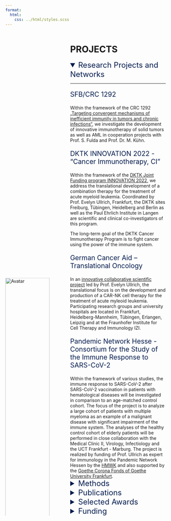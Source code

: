 ```yaml
---
format:
  html:
    css: ../html/styles.scss
---
```


<!-- screen inset broadens the display size of the text -->
::::: {.column-screen-inset-left}

<!-- columns is a container for different columns -->
:::: {.columns}

<!-- Adds image on the left margin -->
::: {.column width="30%"}
<img class="img-round" src="../img/Logo-Draft_ullrich_lab.png" alt="Avatar" style="width: 100%; overflow: hidden; top: 50%; -ms-transform: translateY(50%);
  transform: translateY(50%);">
:::

::: {.column width="5%"}
<!-- Spacing between columns -->
:::

<!-- Adds text on right column -->
::: {.column width="65%"}

# PROJECTS

<!-- container 'details' adds the unfoldable title -->
<details open>
  <summary style="color: #061d4e; font-size:170%">Research Projects and Networks</summary>
    ---
<p style="color: #061d4e; font-size:150%">SFB/CRC 1292</p>
Within the framework of the CRC 1292 [„Targeting convergent mechanisms of inefficient immunity in tumors and chronic infections“](https://sfb1292.uni-mainz.de/), we investigate the development of innovative immunotherapy of solid tumors as well as AML in cooperation projects with Prof. S. Fulda and Prof. Dr. M. Kühn.


<p style="color: #061d4e; font-size:150%">DKTK INNOVATION 2022 - "Cancer Immunotherapy, CI"</p>
Within the framework of the [DKTK Joint Funding program INNOVATION 2022](https://dktk.dkfz.de/forschung/joint-funding-programm), we address the translational development of a combination therapy for the treatment of acute myeloid leukemia. Coordinated by Prof. Evelyn Ullrich, Frankfurt, the DKTK sites Freiburg, Tübingen, Heidelberg and Berlin as well as the Paul Ehrlich Institute in Langen are scientific and clinical co-investigators of this program.

The long-term goal of the DKTK Cancer Immunotherapy Program is to fight cancer using the power of the immune system.


<p style="color: #061d4e; font-size:150%">German Cancer Aid – Translational Oncology</p>
In an [innovative collaborative scientific project](https://www.krebshilfe.de/forschen/projekte/foerderschwerpunkte/translationale-onkologie/) led by Prof. Evelyn Ullrich, the translational focus is on the development and production of a CAR-NK cell therapy for the treatment of acute myleoid leukemia. Participating research groups and university hospitals are located in Frankfurt, Heidelberg-Mannheim, Tübingen, Erlangen, Leipzig and at the Fraunhofer Institute for Cell Therapy and Immunology IZI.


<p style="color: #061d4e; font-size:150%">Pandemic Network Hesse - Consortium for the Study of the Immune Response to SARS-CoV-2</p>
Within the framework of various studies, the immune response to SARS-CoV-2 after SARS-CoV-2 vaccination in patients with hematological diseases will be investigated in comparison to an age-matched control cohort. The focus of the project is to analyze a large cohort of patients with multiple myeloma as an example of a malignant disease with significant impairment of the immune system. The analyses of the healthy control cohort of elderly patients will be performed in close collaboration with the Medical Clinic II, Virology, Infectiology and the UCT Frankfurt - Marburg. The project is realized by funding of Prof. Ullrich as expert for immunology in the Pandemic Network Hessen by the [HMWK](https://pandemienetzwerk-hessen.de/projekte/konsortium-zum-studium-der-immunantwort-gegenueber-sars-cov-2-projektteil-b/) and also supported by the [Goethe Corona Fonds of Goethe University Frankfurt](https://www.uni-frankfurt.de/89709721/Bisher_gef%C3%B6rderte_Forschungsprojekte_aus_dem_Goethe_Corona_Fonds).
</details>

<details>
  <summary style="color: #061d4e; font-size:170%">Methods</summary>
    ---
<p style="color: #061d4e; font-size:150%">Cellular Immunotherapy</p>
- Viral and non-viral genetic modification of immune and tumor cells using CRISPR/Cas9, Sleeping Beauty and viral vectors (LV/αRV)
- Characterization of T cell, NK cell, and ILC subpopulations and immune cell products
- Molecular biological analyses and protein biochemistry
- Optimization of immune cell expansion and immunomodulation
- Development of innovative CAR immune cell products
- Preparation of GMP manufacturing processes
- Clinical studies in the field of cellular immunotherapy

  
<p style="color: #061d4e; font-size:150%">Immuno Oncology</p>
- Advanced 2D/3D/4D models for evaluation of immunotherapies
- Models for the analysis of patho-mechanisms of GVL and GVHD
- Models for development of combination therapies

<p style="color: #061d4e; font-size:150%">Optical Imaging Technology</p>
- Advanced 2D/3D/4D models for evaluation of immunotherapies
- Models for the analysis of patho-mechanisms of GVL and GVHD
- Models for development of combination therapies
    
<p style="color: #061d4e; font-size:150%">Immunodiagnostics</p>
- Immune reconstitution after stem cell transplantation
- Functional immune diagnostics
- Transcriptome and proteome analyses on single cell level
- Biomarker and microbiome analyses

</details>

<details>
  <summary style="color: #061d4e; font-size:170%">Publications</summary>
    ---
[Link to PubMed of Prof. Dr. Evelyn Ullrich](https://pubmed.ncbi.nlm.nih.gov/?term=Ullrich+Evelyn&sort=date)
</details>


<details>
  <summary style="color: #061d4e; font-size:170%">Selected Awards</summary>
    ---
<p style="color: #061d4e; font-size:150%">Award by the Gutermuth Foundation 2023</p>
Science award to Prof. Evelyn Ullrich for her successful activities in the field of cell therapy development. 
[Further information](https://www.gutermuth-stiftung.de/preise.html#Preis%202023)

<p style="color: #061d4e; font-size:150%">Award by the German Society for Gene Therapy (DG-GT)</p>
The recent work on CRISPR/Cas9-based gene editing of NK cells by the research group of Evelyn Ullrich, Frankfurt, and Toni Cathomen, Freiburg, was awarded "Paper of the Quarter 02/22".
[Further information](https://www.dg-gt.de/paper-of-the-quarter)

<p style="color: #061d4e; font-size:150%">Gilead-Research Award for CAR-NK cell therapy</p>
This Gilead award supports the promising and innovative research project of the Ullrich team. An independent panel of experts selected the best projects from numerous applications and provided the award winners with a total of 600,000 euros in funding.
[Further information](https://www.uct-frankfurt.de/ekfk/aktuelles/detail.html?tx_news_pi1%5Bnews%5D=435&cHash=c74a933cef82e1b3fb5c8e82351c0c21)

<p style="color: #061d4e; font-size:150%">Awards at the ASH, DGHO and EBMT Annual Meetings</p>
- “DGHO Best Abstract Award 2023” for Evelyn Ullrich & team
- “EBMT Best Young Oral Abstract Award” 2023 for Julia Campe (PhD-student Ullrich Lab)
- “ASH Abstract Achievement Award” 2022 at the Annual Meeting of the American Society of Hematology for Julius Enßle (Clinician Scientist in the SARS-CoV2 research project).
- "Springer Nature Poster Award" (Best Basic Science Poster Award) 2021 and "Best Young Abstract Award" 2021 at the Annual Meeting of the European Bone Marrow Transplantation Society (EBMT) for Tobias Bexte (Medical Doctoral Student Ullrich Lab).
- "Best Young Abstract Award" 2016 at the Annual Meeting of the European Society for Bone Marrow Transplantation (EBMT) for Sara Tognarelli (Postdoctoral Researcher Ullrich Lab).
</details>


<details>
  <summary style="color: #061d4e; font-size:170%">Funding</summary>
    ---
<div class="bodyimgstyle">
  <a href="https://wissenschaft.hessen.de/forschen/landesprogramm-loewe/loewe-im-ueberblick"><img src="../img/LOEWE_logo.png" alt="Avatar" style="width:30%; margin:10px;"></a>
  <a href="https://fci.health/en/"><img src="../img/FCI-Logo.png" alt="Avatar" style="width:20%; margin:10px;"></a>
  <a href="https://www.krebshilfe.de/"><img src="../img/1200px-Deutsche_Krebshilfe_Logo.svg.png" alt="Avatar" style="width:30%; margin:10px;"></a>
  <a href="https://www.wilhelm-sander-stiftung.de/"><img src="../img/wilhelm-sander-stiftung.png" alt="Avatar" style="width:30%; margin:10px;"></a>
  <a href="https://www.dfg.de/en"><img src="../img/dfg.png" alt="Avatar" style="width:30%; margin:10px;"></a>
  <a href="https://www.gutermuth-stiftung.de/"><img src="../img/Gutermuth-Stiftung-klein.png" alt="Avatar" style="width:10%; margin:10px;"></a>
  <a href="https://www.carreras-stiftung.de/"><img src="../img/jose_carreras.png" alt="Avatar" style="width:30%; margin:10px;"></a>
  <a href="https://menschen-fuer-kinder.de/"><img src="../img/menschen_fuer_kinder.png" alt="Avatar" style="width:20%; margin:10px;"></a>
  <a href="https://www.kassel-stiftung.de/"><img src="../img/alfons_gertrud_kassel.png" alt="Avatar" style="width:30%; margin:10px;"></a>
  <a href="https://crc1292.uni-mainz.de/"><img src="../img/csc.png" alt="Avatar" style="width:40%; margin:10px;"></a>
  <a href="https://dktk.dkfz.de/"><img src="../img/dktk.png" alt="Avatar" style="width:40%; margin:10px;"></a>
  <a href="https://www.uct-frankfurt.de/"><img src="../img/csm_LOGO_UCT_4c_fin_fb46359da9.png" alt="Avatar" style="width:30%; margin:10px;"></a>
  
</div>
</details>

:::
::::
:::::